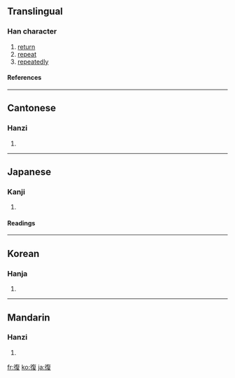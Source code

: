 {{see|复|覆}}

==Translingual==
===Han character===
{{Han char|rn=60|rad=彳|as=09|sn=12|four=2824<sub>7</sub>|canj=竹人人日水 (HOOAE)}}
# [[return]]
# [[repeat]]
# [[repeatedly]]
====References====
{{Han ref|kx=0369.220|dkj=10183|dj=0695.150|hdz=20834.020|uh=5FA9|ud=24489|bh=B45F|bd=46175}}
----
==Cantonese==
===Hanzi===
{{yue-hanzi|jyut=|y=fuk6}}
# {{defn|Cantonese}}
----
==Japanese==
===Kanji===
{{ja-kanji|grade=5|rs=彳09}}
# {{defn|Japanese}} 
====Readings====
{{ja-readings|on=[[ふく]] (fuku)|kun=[[かえる]] (kaeru), [[かえす]] (kaesu), [[また]] (mata)}}
----
==Korean==
===Hanja===
{{ko-hanja|hangeul=[[복]], [[부]]|eumhun=|rv=bok, bu|mr=pok, pu|y=pok, pu}}
# {{defn|Korean}}
----
==Mandarin==
===Hanzi===
{{cmn-hanzi|sim=复|pin=[[fù]] ([[fu4]])|wg=fu<sup>4</sup>}}
# {{defn|Mandarin}}

[[fr:復]]
[[ko:復]]
[[ja:復]]